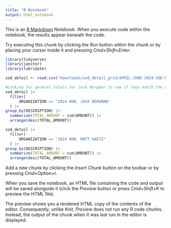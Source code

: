 ```yaml
---
title: "R Notebook"
output: html_notebook
---
```


This is an [R Markdown](http://rmarkdown.rstudio.com) Notebook. When you execute code within the notebook, the results appear beneath the code. 

Try executing this chunk by clicking the *Run* button within the chunk or by placing your cursor inside it and pressing *Cmd+Shift+Enter*. 

```r
library(tidyverse)
library(janitor)
library(lubridate)
```

```r
sod_detail <- read.csv("downloads/sod_detail_grid/APRIL-JUNE-2024-SOD-DETAIL-GRID-FINAL.csv")
```

```r
#Looking for general totals for Jack Bergman to see if they match the content of the article. They do not. We are about two grand short of the article's claims, and I suspect it is because they are counting something else as lodging too.
sod_detail |>
  filter(
      ORGANIZATION == "2024 HON. JACK BERGMAN"
  ) |>
group_by(DESCRIPTION) |>
  summarize(TOTAL_AMOUNT = sum(AMOUNT)) |>
  arrange(desc(TOTAL_AMOUNT))
```
```r
sod_detail |>
  filter(
      ORGANIZATION == "2024 HON. MATT GAETZ"
  ) |>
group_by(DESCRIPTION) |>
  summarize(TOTAL_AMOUNT = sum(AMOUNT)) |>
  arrange(desc(TOTAL_AMOUNT))
```

Add a new chunk by clicking the *Insert Chunk* button on the toolbar or by pressing *Cmd+Option+I*.

When you save the notebook, an HTML file containing the code and output will be saved alongside it (click the *Preview* button or press *Cmd+Shift+K* to preview the HTML file). 

The preview shows you a rendered HTML copy of the contents of the editor. Consequently, unlike *Knit*, *Preview* does not run any R code chunks. Instead, the output of the chunk when it was last run in the editor is displayed.

